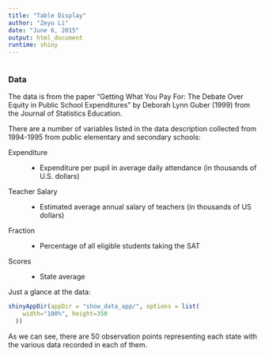 ```yaml
---
title: "Table Display"
author: "Zeyu Li"
date: "June 6, 2015"
output: html_document
runtime: shiny
---
```

```r
```

### Data
<p>The data is from the paper “Getting What You Pay For: The Debate Over Equity in Public School Expenditures” by Deborah Lynn Guber (1999) from the Journal of Statistics Education.</p>

<p>There are a number of variables listed in the data description collected from 1994-1995 from public elementary and secondary schools:</p>

</p>
<dl>
  <dt>Expenditure</dt>
  <dd>- Expenditure per pupil in average daily attendance (in thousands of U.S. dollars) </dd>
  <dt>Teacher Salary</dt>
  <dd>- Estimated average annual salary of teachers (in thousands of US dollars)          </dd>
  <dt>Fraction </dt>
  <dd>- Percentage of all eligible students taking the SAT
  </dd>
  <dt>Scores </dt>
  <dd>- State average
  </dd>
</dl>
</p>

<p>Just a glance at the data: </p>
```r
shinyAppDir(appDir = "show_data_app/", options = list(
    width="100%", height=350
  ))
```

<p>As we can see, there are 50 observation points representing each state with the various data recorded in each of them.</p>




